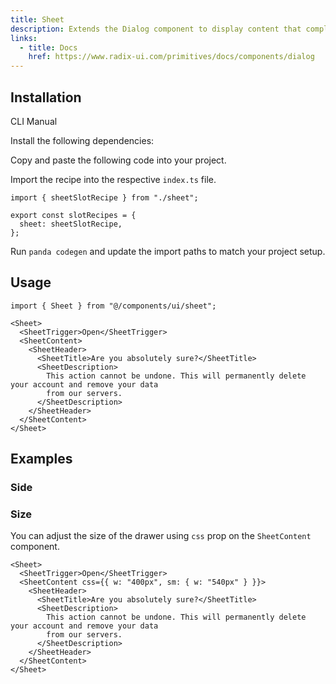 ```yaml
---
title: Sheet
description: Extends the Dialog component to display content that complements the main content of the screen.
links:
  - title: Docs
    href: https://www.radix-ui.com/primitives/docs/components/dialog
---
```


<ComponentPreview name="sheet-demo" />

## Installation

<InstallationTabs>

<TabsList>
  <TabsTrigger value="cli">CLI</TabsTrigger>
  <TabsTrigger value="manual">Manual</TabsTrigger>
</TabsList>

<TabsContent value="cli">

<PackageRunner command="nore-ui@latest add sheet" />

</TabsContent>

<TabsContent value="manual">

<Steps>

<Step>Install the following dependencies:</Step>

<PackageInstaller name="@radix-ui/react-dialog" />

<Step>Copy and paste the following code into your project.</Step>

<ComponentSource name="sheet.ts" type="slot-recipe" />

<ComponentSource name="sheet.tsx" type="component" />

<Step>Import the recipe into the respective `index.ts` file.</Step>

```tsx
import { sheetSlotRecipe } from "./sheet";

export const slotRecipes = {
  sheet: sheetSlotRecipe,
};
```

<Step>Run `panda codegen` and update the import paths to match your project setup.</Step>

</Steps>

</TabsContent>

</InstallationTabs>

## Usage

```tsx
import { Sheet } from "@/components/ui/sheet";
```

```tsx
<Sheet>
  <SheetTrigger>Open</SheetTrigger>
  <SheetContent>
    <SheetHeader>
      <SheetTitle>Are you absolutely sure?</SheetTitle>
      <SheetDescription>
        This action cannot be undone. This will permanently delete your account and remove your data
        from our servers.
      </SheetDescription>
    </SheetHeader>
  </SheetContent>
</Sheet>
```

## Examples

### Side

<ComponentPreview name="sheet-side" />

### Size

You can adjust the size of the drawer using `css` prop on the `SheetContent` component.

```tsx
<Sheet>
  <SheetTrigger>Open</SheetTrigger>
  <SheetContent css={{ w: "400px", sm: { w: "540px" } }}>
    <SheetHeader>
      <SheetTitle>Are you absolutely sure?</SheetTitle>
      <SheetDescription>
        This action cannot be undone. This will permanently delete your account and remove your data
        from our servers.
      </SheetDescription>
    </SheetHeader>
  </SheetContent>
</Sheet>
```
